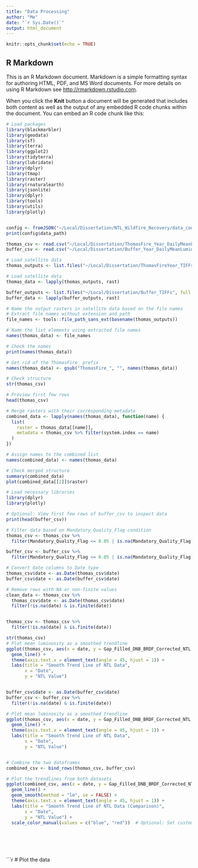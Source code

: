 ```yaml
---
title: "Data Processing"
author: "Me"
date: "`r Sys.Date()`"
output: html_document
---
```


```r
knitr::opts_chunk$set(echo = TRUE)
```

## R Markdown

This is an R Markdown document. Markdown is a simple formatting syntax for authoring HTML, PDF, and MS Word documents. For more details on using R Markdown see <http://rmarkdown.rstudio.com>.

When you click the **Knit** button a document will be generated that includes both content as well as the output of any embedded R code chunks within the document. You can embed an R code chunk like this:

```r
# Load packages
library(blackmarbler)
library(geodata)
library(sf)
library(terra)
library(ggplot2)
library(tidyterra)
library(lubridate)
library(dplyr)
library(tmap)
library(raster)
library(rnaturalearth)
library(jsonlite)
library(dplyr)
library(tools)
library(utils)
library(plotly)


config <- fromJSON("~/Local/Dissertation/NTL_Wildfire_Recovery/data_config.json")
print(config$data_path)

thomas_csv <- read.csv("~/Local/Dissertation/ThomasFire_Year_DailyMeanLuminosity (1).csv")
buffer_csv <- read.csv("~/Local/Dissertation/Buffer_Year_DailyMeanLuminosity.csv")

# Load satellite data
thomas_outputs <- list.files("~/Local/Dissertation/ThomasFireYear_TIFFs", full.names = TRUE)

# Load satellite data
thomas_data <- lapply(thomas_outputs, rast)

buffer_outputs <- list.files("~/Local/Dissertation/Buffer_TIFFs", full.names = TRUE)
buffer_data <- lapply(buffer_outputs, rast)

```

```r
# Name the output rasters in satellite data based on the file names 
# Extract file names without extension and path
file_names <- tools::file_path_sans_ext(basename(thomas_outputs))

# Name the list elements using extracted file names
names(thomas_data) <- file_names

# Check the names
print(names(thomas_data))

# Get rid of the ThomasFire_ prefix
names(thomas_data) <- gsub("ThomasFire_", "", names(thomas_data))

# Check structure
str(thomas_csv)

# Preview first few rows
head(thomas_csv)

# Merge rasters with their corresponding metadata
combined_data <- lapply(names(thomas_data), function(name) {
  list(
    raster = thomas_data[[name]],
    metadata = thomas_csv %>% filter(system.index == name)
  )
})

# Assign names to the combined list
names(combined_data) <- names(thomas_data)

# Check merged structure
summary(combined_data)
plot(combined_data[[2]]$raster)

```

```r

# Load necessary libraries
library(dplyr)
library(plotly)

# Optional: View first few rows of buffer_csv to inspect data
print(head(buffer_csv))

# Filter data based on Mandatory_Quality_Flag condition
thomas_csv <- thomas_csv %>% 
  filter(Mandatory_Quality_Flag <= 0.05 | is.na(Mandatory_Quality_Flag))

buffer_csv <- buffer_csv %>%
  filter(Mandatory_Quality_Flag <= 0.05 | is.na(Mandatory_Quality_Flag))

# Convert date columns to Date type
thomas_csv$date <- as.Date(thomas_csv$date)
buffer_csv$date <- as.Date(buffer_csv$date)

# Remove rows with NA or non-finite values
clean_data <- thomas_csv %>% 
  thomas_csv$date <- as.Date(thomas_csv$date)
  filter(!is.na(date) & is.finite(date))


thomas_csv <- thomas_csv %>% 
  filter(!is.na(date) & is.finite(date))

str(thomas_csv)
# Plot mean luminosity as a smoothed trendline
ggplot(thomas_csv, aes(x = date, y = Gap_Filled_DNB_BRDF_Corrected_NTL, group = 1)) +
  geom_line() +
  theme(axis.text.x = element_text(angle = 45, hjust = 1)) +
  labs(title = "Smooth Trend Line of NTL Data",
       x = "Date",
       y = "NTL Value")


buffer_csv$date <- as.Date(buffer_csv$date)
buffer_csv <- buffer_csv %>% 
  filter(!is.na(date) & is.finite(date))

# Plot mean luminosity as a smoothed trendline
ggplot(thomas_csv, aes(x = date, y = Gap_Filled_DNB_BRDF_Corrected_NTL, group = 1)) +
  geom_line() +
  theme(axis.text.x = element_text(angle = 45, hjust = 1)) +
  labs(title = "Smooth Trend Line of NTL Data",
       x = "Date",
       y = "NTL Value")


# Combine the two dataframes
combined_csv <- bind_rows(thomas_csv, buffer_csv)

# Plot the trendlines from both datasets
ggplot(combined_csv, aes(x = date, y = Gap_Filled_DNB_BRDF_Corrected_NTL, color = source, group = source)) +
  geom_line() + 
  geom_smooth(method = "lm", se = FALSE) +
  theme(axis.text.x = element_text(angle = 45, hjust = 1)) +
  labs(title = "Smooth Trend Line of NTL Data (Comparison)",
       x = "Date",
       y = "NTL Value") +
  scale_color_manual(values = c("blue", "red"))  # Optional: Set custom colors for the lines






```
```r

```
```r
# Plot the data

